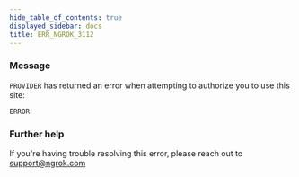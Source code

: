 ```yaml
---
hide_table_of_contents: true
displayed_sidebar: docs
title: ERR_NGROK_3112
---
```


### Message

`PROVIDER` has returned an error when attempting to authorize you to use this site:

`ERROR`

<ErrorDetails />

### Further help

If you're having trouble resolving this error, please reach out to [support@ngrok.com](mailto:support@ngrok.com?subject=Help%20with%20ERR_NGROK_3112)
